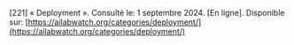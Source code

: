 \[221\]	« Deployment ». Consulté le: 1 septembre 2024\. \[En ligne\]. Disponible sur: [https://ailabwatch.org/categories/deployment/](https://ailabwatch.org/categories/deployment/)